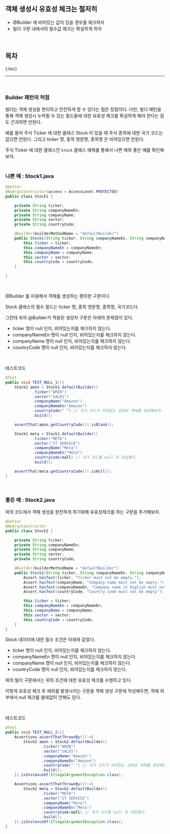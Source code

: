 ## 객체 생성시 유효성 체크는 철저히

- @Builder 에 비어있는 값이 있을 경우를 체크하자
- 빌더 구문 내에서의 필수값 체크는 확실하게 하자



<br/>



## 목차
{:toc}

---

<br/>




### Builder 패턴의 허점
빌더는 객체 생성을 편리하고 안전하게 할 수 있다는 점은 장점이다. 다만, 빌더 패턴을 통해 객체 생성시 누락될 수 있는 필드들에 대한 유효성 체크를 확실하게 해야 한다는 점도 간과하면 안된다.

예를 들어 주식 Ticker 에 대한 클래스 Stock 이 있을 때 주식 종목에 대한 국가 코드는 없으면 안된다. 그리고 ticker 명, 종목 영문명, 종목명 은 비어있으면 안된다.

주식 Ticker 에 대한 클래스인 `Stock` 클래스 예제를 통해서 나쁜 예와 좋은 예를 확인해보자.<br/>
<br/>



### 나쁜 예 : Stock1.java
```java
@Getter
@NoArgsConstructor(access = AccessLevel.PROTECTED)
public class Stock1 {

    private String ticker;
    private String companyNameEn;
    private String companyName;
    private String sector;
    private String countryCode;

    @Builder(builderMethodName = "defaultBuilder")
    public Stock1(String ticker, String companyNameEn, String companyName, String sector, String countryCode) {
        this.ticker = ticker;
        this.companyNameEn = companyNameEn;
        this.companyName = companyName;
        this.sector = sector;
        this.countryCode = countryCode;
    }

}
```
<br/>



@Builder 를 이용해서 객체를 생성하는 평이한 구문이다.<br/>

Stock 클래스의 필수 필드는 ticker 명, 종목 영문명, 종목명, 국가코드다.<br/>

그런데 위의 @Builder가 적용된 생성자 구문은 아래의 문제점이 있다.<br/>

- ticker 명이 null 인지, 비어있는지를 체크하지 않는다.
- companyNameEn 명이 null 인지, 비어있는지를 체크하지 않는다.
- companyName 명이 null 인지, 비어있는지를 체크하지 않는다.
- countryCode 명이 null 인지, 비어있는지를 체크하지 않는다.

<br/>



테스트코드
```java
@Test
public void TEST_NULL_1(){
    Stock1 amzn = Stock1.defaultBuilder()
            .ticker("AMZN")
            .sector("SALES")
            .companyName("Amazon")
            .companyNameEn("Amazon")
            .countryCode(" ") // 국가 코드가 비어있는 상태로 객체를 생성해보자.
            .build();

    assertThat(amzn.getCountryCode()).isBlank();

    Stock1 meta = Stock1.defaultBuilder()
            .ticker("META")
            .sector("IT SERVICE")
            .companyName("Meta")
            .companyNameEn("Meta")
            .countryCode(null) // 국가 코드를 null 로 대입했다.
            .build();

    assertThat(meta.getCountryCode()).isNull();
}
```
<br/>



### 좋은 예 : Stock2.java
위의 코드에서 객체 생성을 완전하게 하기위해 유효성체크를 하는 구문을 추가해보자.

```java
@Getter
@NoArgsConstructor
public class Stock2 {

    private String ticker;
    private String companyNameEn;
    private String companyName;
    private String sector;
    private String countryCode;

    @Builder(builderMethodName = "defaultBuilder")
    public Stock2(String ticker, String companyNameEn, String companyName, String sector, String countryCode) {
        Assert.hasText(ticker, "Ticker must not be empty.");
        Assert.hasText(companyName, "Company name must not be empty.");
        Assert.hasText(companyNameEn, "Company name in English must not be empty");
        Assert.hasText(countryCode, "Country code must not be empty");

        this.ticker = ticker;
        this.companyNameEn = companyNameEn;
        this.companyName = companyName;
        this.sector = sector;
        this.countryCode = countryCode;
    }
}
```
Stock 데이터에 대한 필수 조건은 아래와 같았다.
- ticker 명이 null 인지, 비어있는지를 체크하지 않는다.
- companyNameEn 명이 null 인지, 비어있는지를 체크하지 않는다.
- companyName 명이 null 인지, 비어있는지를 체크하지 않는다.
- countryCode 명이 null 인지, 비어있는지를 체크하지 않는다.

위의 빌더 구문에서는 위의 조건에 대한 유효성 체크를 수행하고 있다.<br/>

이렇게 유효성 체크 후 예외를 발생시키는 구문을 객체 생성 구문에 작성해두면, 객체 외부에서 null 체크를 쓸데없이 안해도 된다.<br/>

<br/>



테스트코드
```java
@Test
public void TEST_NULL_2(){
    Assertions.assertThatThrownBy(()->{
        Stock2 amzn = Stock2.defaultBuilder()
                .ticker("AMZN")
                .sector("SALES")
                .companyName("Amazon")
                .companyNameEn("Amazon")
                .countryCode(" ") // 국가 코드가 비어있는 상태로 객체를 생성해보자.
                .build();
    }).isInstanceOf(IllegalArgumentException.class);

    Assertions.assertThatThrownBy(()->{
        Stock2 meta = Stock2.defaultBuilder()
                .ticker("META")
                .sector("IT SERVICE")
                .companyName("Meta")
                .companyNameEn("Meta")
                .countryCode(null) // 국가 코드를 null 로 대입했다.
                .build();
    }).isInstanceOf(IllegalArgumentException.class);
}
```
 

